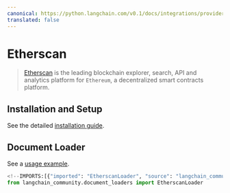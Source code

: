 ```yaml
---
canonical: https://python.langchain.com/v0.1/docs/integrations/providers/etherscan
translated: false
---
```


# Etherscan

>[Etherscan](https://docs.etherscan.io/) is the leading blockchain explorer,
> search, API and analytics platform for `Ethereum`, a decentralized smart contracts platform.

## Installation and Setup

See the detailed [installation guide](/docs/integrations/document_loaders/etherscan).

## Document Loader

See a [usage example](/docs/integrations/document_loaders/etherscan).

```python
<!--IMPORTS:[{"imported": "EtherscanLoader", "source": "langchain_community.document_loaders", "docs": "https://api.python.langchain.com/en/latest/document_loaders/langchain_community.document_loaders.etherscan.EtherscanLoader.html", "title": "Etherscan"}]-->
from langchain_community.document_loaders import EtherscanLoader
```